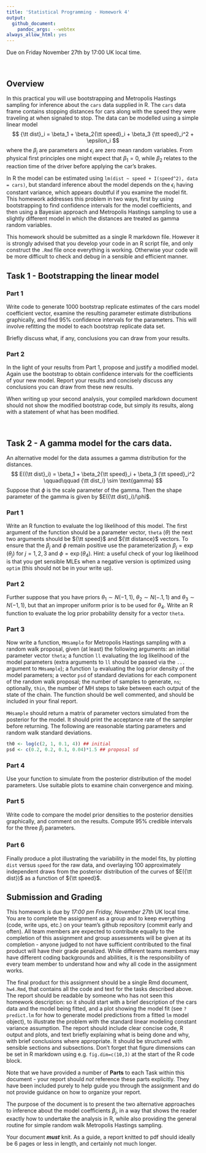 ```yaml
---
title: 'Statistical Programming - Homework 4'
output:   
  github_document:
    pandoc_args: --webtex
always_allow_html: yes
---
```

Due on Friday November 27th by 17:00 UK local time.

<br/>

## Overview

In this practical you will use bootstrapping and Metropolis Hastings sampling for inference about the `cars` data supplied in R. The `cars` data frame contains stopping distances for cars along with the speed they were traveling at when signaled to stop. The data can be modelled using a simple linear model 
$$
{\tt dist}_i = \beta_1 + \beta_2{\tt speed}_i + \beta_3 {\tt speed}_i^2 + \epsilon_i
$$
where the $\beta_j$ are parameters and $\epsilon_i$ are zero mean random variables. From physical first principles one might expect that $\beta_1=0$, while $\beta_2$ relates to the reaction time of the driver before applying the car's brakes. 

In R the model can be estimated using `lm(dist ~ speed + I(speed^2), data = cars)`, but standard inference about the model depends on the $\epsilon_i$ having constant variance, which appears doubtful if you examine the model fit. This homework addresses this problem in two ways, first by using bootstrapping to find confidence intervals for the model coefficients, and then using a Bayesian approach and Metropolis Hastings sampling to use a slightly different model in which the distances are treated as gamma random variables.   

This homework should be submitted as a single R markdown file. However it is strongly advised that you develop your code in an R script file, and only construct the `.Rmd` file once everything is working. Otherwise your code will be more difficult to check and debug in a sensible and efficient manner. 

## Task 1 - Bootstrapping the linear model

### Part 1

Write code to generate 1000 bootstrap replicate estimates of the cars model coefficient vector, examine the resulting parameter estimate distributions graphically, and find 95% confidence intervals for the parameters. This will involve refitting the model to each bootstrap replicate data set. 

Briefly discuss what, if any, conclusions you can draw from your results.

### Part 2

In the light of your results from Part 1, propose and justify a modified model. Again use the bootstrap to obtain confidence intervals for the coefficients of your new model. Report your results and concisely discuss any conclusions you can draw from these new results. 

When writing up your second analysis, your compiled markdown document should not show the modified bootstrap code, but simply its results, along with a statement of what has been modified. 

<br/>

## Task 2 - A gamma model for the cars data.

An alternative model for the data assumes a gamma distribution for the distances. 
$$
E({\tt dist}_i) = \beta_1 + \beta_2{\tt speed}_i + \beta_3 {\tt speed}_i^2
\qquad\qquad
{\tt dist_i} \sim \text{gamma}
$$
Suppose that $\phi$ is the scale parameter of the gamma. Then the shape parameter of the gamma is given by $E({\tt dist}_i)/\phi$. 

### Part 1

Write an R function to evaluate the log likelihood of this model. The first argument of the function should be a parameter vector, `theta` ($\theta$) the next two arguments should be ${\tt speed}$ and ${\tt distance}$ vectors. To ensure that the $\beta_j$ and $\phi$ remain positive use the parameterization $\beta_j = \exp(\theta_j)$ for $j=1,2,3$ and $\phi = \exp(\theta_4)$. Hint: a useful check of your log likelihood is that you get sensible MLEs when a negative version is optimized using `optim` (this should not be in your write up).  

### Part 2

Further suppose that you have priors $\theta_1 \sim N(-1,1)$, $\theta_2 \sim N(-.1,1)$ and $\theta_3 \sim N(-1,1)$, but that an improper uniform prior is to be used for $\theta_4$. Write an R function to evaluate the log prior probability density for a vector `theta`.

### Part 3

Now write a function, `MHsample` for Metropolis Hastings sampling with a random walk proposal, given (at least) the following arguments: an initial parameter vector `theta`; a function `ll` evaluating the log likelihood of the model parameters (extra arguments to `ll` should be passed via the `...` argument to `MHsample`); a function `lp` evaluating the log prior density of the model parameters; a vector `psd` of standard deviations for each component of the random walk proposal; the number of samples to generate, `ns`; optionally, `thin`, the number of MH steps to take between each output of the state of the chain. The function should be well commented, and should be included in your final report.

`MHsample` should return a matrix of parameter vectors simulated from the posterior for the model. It should print the acceptance rate of the sampler before returning. The following are reasonable starting parameters and random walk standard deviations.
```r
th0 <- log(c(2, 1, 0.1, 4)) ## initial
psd <- c(0.2, 0.2, 0.1, 0.04)*1.5 ## proposal sd 
```

### Part 4

Use your function to simulate from the posterior distribution of the model parameters. Use suitable plots to examine chain convergence and mixing. 

### Part 5

Write code to compare the model prior densities to the posterior densities graphically, and comment on the results. Compute 95% credible intervals for the three $\beta_j$ parameters. 

### Part 6

Finally produce a plot illustrating the variability in the model fits, by plotting `dist` versus `speed` for the raw data, and overlaying 100 approximately independent draws from the posterior distribution of the curves of $E({\tt dist})$ as a function of ${\tt speed}$. 


## Submission and Grading

This homework is due by *17:00 pm Friday, November 27th* UK local time. You are to complete the assignment as a group and to keep everything (code, write ups, etc.) on your team's github repository (commit early and often). All team members are expected to contribute equally to the completion of this assignment and group assessments will be given at its completion - anyone judged to not have sufficient contributed to the final product will have their grade penalized. While different teams members may have different coding backgrounds and abilities, it is the responsibility of every team member to understand how and why all code in the assignment works.

The final product for this assignment should be a single Rmd document, `hw4.Rmd`, that contains all the code and text for the tasks described above. The report should be readable by someone who has not seen this homework description: so it should start with a brief description of the cars data and the model being fitted, and a plot showing the model fit (see `?predict.lm` for how to generate model predictions from a fitted `lm` model object), to illustrate the problem with the standard linear modeling constant variance assumption. The report should include clear concise code, R output and plots, and text briefly explaining what is being done and why, with brief conclusions where appropriate. It should be structured with sensible sections and subsections. Don't forget that figure dimensions can be set in R markdown using e.g. `fig.dim=c(10,3)`
at the start of the R code block. 

Note that we have provided a number of **Parts** to each Task within this document - your report should *not* reference these parts explicitly. They have been included purely to help guide you through the assignment and do not provide guidance on how to organize your report. 

The purpose of the document is to present the two alternative approaches to inference about the model coefficients $\beta_j$, in a way that shows the reader exactly how to undertake the analysis in R, while also providing the general routine for simple random walk Metropolis Hastings sampling. 

Your document ***must*** knit. As a guide, a report knitted to pdf should ideally be 6 pages or less in length, and certainly not much longer. 

<br/>
